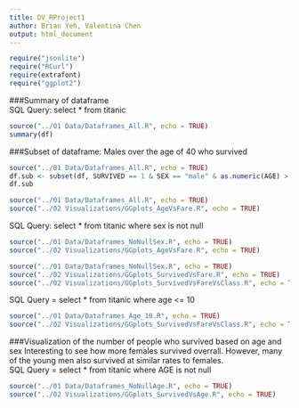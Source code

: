 ```yaml
---
title: DV_RProject1
author: Brian Yeh, Valentina Chen
output: html_document
---
```


```r
require("jsonlite")
require("RCurl")
require(extrafont)
require("ggplot2")

```

###Summary of dataframe  
SQL Query: select * from titanic
```r
source("../01 Data/Dataframes_All.R", echo = TRUE)
summary(df)
```

###Subset of dataframe: Males over the age of 40 who survived
```r
source("../01 Data/Dataframes_All.R", echo = TRUE)
df.sub <- subset(df, SURVIVED == 1 & SEX == "male" & as.numeric(AGE) > 40)
df.sub
```

```r
source("../01 Data/Dataframes_All.R", echo = TRUE)
source("../02 Visualizations/GGplots_AgeVsFare.R", echo = TRUE)
```

SQL Query: select * from titanic where sex is not null

```r
source("../01 Data/Dataframes_NoNullSex.R", echo = TRUE)
source("../02 Visualizations/GGplots_AgeVsFare.R", echo = TRUE)
```

```r
source("../01 Data/Dataframes_NoNullSex.R", echo = TRUE)
source("../02 Visualizations/GGplots_SurvivedVsFare.R", echo = TRUE)
source("../02 Visualizations/GGplots_SurvivedVsFareVsClass.R", echo = TRUE)
```

SQL Query = select * from titanic where age <= 10
```r
source("../01 Data/Dataframes_Age_10.R", echo = TRUE)
source("../02 Visualizations/GGplots_SurvivedVsFareVsClass.R", echo = TRUE)

```
  
###Visualization of the number of people who survived based on age and sex
Interesting to see how more females survived overrall. However, many of the young men also survived at similar rates to females.  
SQL Query = select * from titanic where AGE is not null
```r
source("../01 Data/Dataframes_NoNullAge.R", echo = TRUE)
source("../02 Visualizations/GGplots_SurvivedVsAge.R", echo = TRUE)

```
